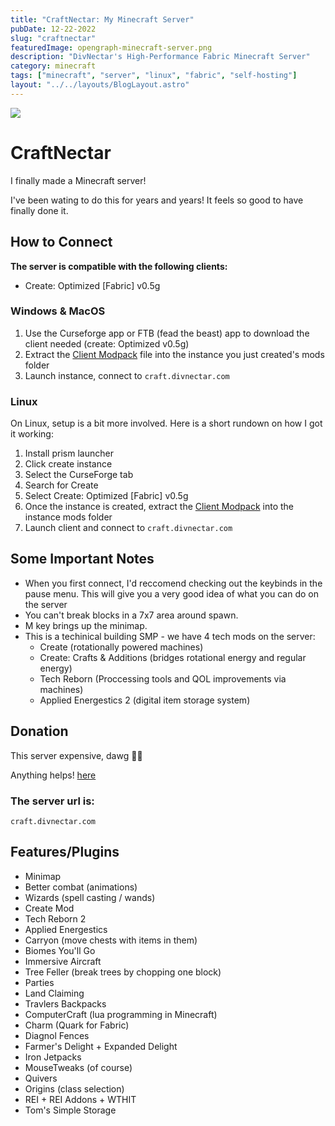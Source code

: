 ```yaml
---
title: "CraftNectar: My Minecraft Server"
pubDate: 12-22-2022
slug: "craftnectar"
featuredImage: opengraph-minecraft-server.png
description: "DivNectar's High-Performance Fabric Minecraft Server"
category: minecraft
tags: ["minecraft", "server", "linux", "fabric", "self-hosting"]
layout: "../../layouts/BlogLayout.astro"
---
```



<img src="/divnectar-minecraft-server.png" />

# CraftNectar

I finally made a Minecraft server! 

I've been wating to do this for years and years! It feels so good to have finally done it.

## How to Connect

**The server is compatible with the following clients:**
  * Create: Optimized [Fabric] v0.5g

### Windows & MacOS
1. Use the Curseforge app or FTB (fead the beast) app to download the client needed (create: Optimized v0.5g)
2. Extract the [Client Modpack](https://nextcloud.divnectar.com/s/amdeTzxFjJKAZkc/download/craftnectar-clientpack.zip) file into the instance you just created's mods folder
3. Launch instance, connect to `craft.divnectar.com`

### Linux
On Linux, setup is a bit more involved. Here is a short rundown on how I got it working:

1. Install prism launcher
2. Click create instance
3. Select the CurseForge tab
4. Search for Create
5. Select Create: Optimized [Fabric] v0.5g
6. Once the instance is created, extract the [Client Modpack](https://nextcloud.divnectar.com/s/amdeTzxFjJKAZkc/download/craftnectar-clientpack.zip) into the instance mods folder
7. Launch client and connect to `craft.divnectar.com` 




## Some Important Notes
- When you first connect, I'd reccomend checking out the keybinds in the pause menu. This will give you a very good idea of what you can do
on the server
- You can't break blocks in a 7x7 area around spawn.
- M key brings up the minimap.
- This is a techinical building SMP - we have 4 tech mods on the server:
  - Create (rotationally powered machines)
  - Create: Crafts & Additions (bridges rotational energy and regular energy)
  - Tech Reborn (Proccessing tools and QOL improvements via machines)
  - Applied Energestics 2 (digital item storage system)
 
## Donation

This server expensive, dawg 😵‍💫

Anything helps!
[here](https://www.paypal.com/donate/?business=CMUGV2PSMP24E&no_recurring=0&item_name=This+minecraft+server+expensive+a+f&currency_code=USD "Donate to the server")



### **The server url is:** 

`craft.divnectar.com`

## Features/Plugins

- Minimap
- Better combat (animations)
- Wizards (spell casting / wands)
- Create Mod
- Tech Reborn 2
- Applied Energestics 
- Carryon (move chests with items in them)
- Biomes You'll Go
- Immersive Aircraft
- Tree Feller (break trees by chopping one block)
- Parties
- Land Claiming
- Travlers Backpacks
- ComputerCraft (lua programming in Minecraft)
- Charm (Quark for Fabric)
- Diagnol Fences
- Farmer's Delight + Expanded Delight
- Iron Jetpacks
- MouseTweaks (of course)
- Quivers 
- Origins (class selection)
- REI + REI Addons + WTHIT
- Tom's Simple Storage